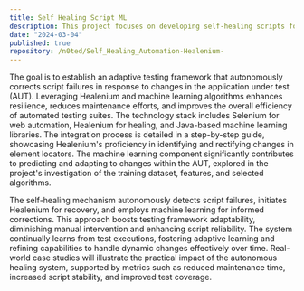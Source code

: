 ```yaml
---
title: Self Healing Script ML
description: This project focuses on developing self-healing scripts for Selenium-based test automation by integrating Healenium, a powerful healing library using machine learning techniques.
date: "2024-03-04"
published: true
repository: /n0ted/Self_Healing_Automation-Healenium-
---
```



The goal is to establish an adaptive testing framework that autonomously corrects script failures in response to changes in the application under test (AUT). Leveraging Healenium and machine learning algorithms enhances resilience, reduces maintenance efforts, and improves the overall efficiency of automated testing suites. The technology stack includes Selenium for web automation, Healenium for healing, and Java-based machine learning libraries. The integration process is detailed in a step-by-step guide, showcasing Healenium's proficiency in identifying and rectifying changes in element locators. The machine learning component significantly contributes to predicting and adapting to changes within the AUT, explored in the project's investigation of the training dataset, features, and selected algorithms.

The self-healing mechanism autonomously detects script failures, initiates Healenium for recovery, and employs machine learning for informed corrections. This approach boosts testing framework adaptability, diminishing manual intervention and enhancing script reliability. The system continually learns from test executions, fostering adaptive learning and refining capabilities to handle dynamic changes effectively over time. Real-world case studies will illustrate the practical impact of the autonomous healing system, supported by metrics such as reduced maintenance time, increased script stability, and improved test coverage.
